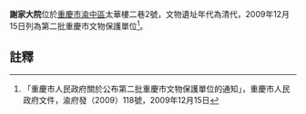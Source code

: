 {{msg:重慶市文物保護單位
|名稱 = 謝家大院
|編號 = 76
|圖片 = 
|級別 = 6
|分類 = 
|時代 = 清代
|地點 = [[渝中區|渝中區]]太華樓二巷2號
|坐標 = 
|登錄 = 2009年12月15日
}}
'''謝家大院'''位於[[重慶市|重慶市]][[渝中區|渝中區]]太華樓二巷2號，文物遺址年代為清代，2009年12月15日列為第二批重慶市文物保護單位<ref>「重慶市人民政府關於公布第二批重慶市文物保護單位的通知」，重慶市人民政府文件，渝府發（2009）118號，2009年12月15日</ref>。
== 註釋 ==
{{reflist}}
{{文物保護單位小作品}}